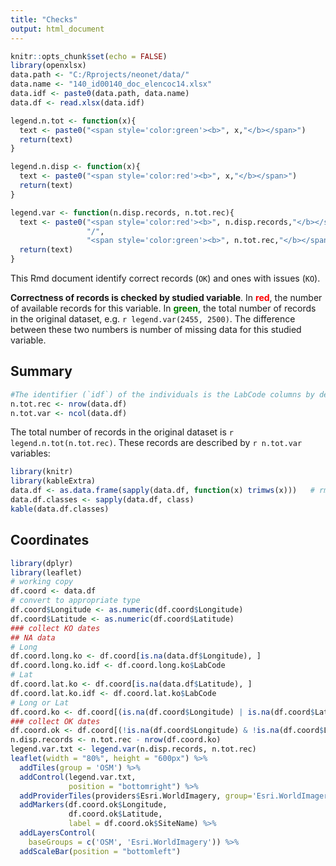 ```yaml
---
title: "Checks"
output: html_document
---
```


```r
knitr::opts_chunk$set(echo = FALSE)
library(openxlsx)
data.path <- "C:/Rprojects/neonet/data/"
data.name <- "140_id00140_doc_elencoc14.xlsx"
data.idf <- paste0(data.path, data.name)
data.df <- read.xlsx(data.idf)

legend.n.tot <- function(x){
  text <- paste0("<span style='color:green'><b>", x,"</b></span>")
  return(text)
}

legend.n.disp <- function(x){
  text <- paste0("<span style='color:red'><b>", x,"</b></span>")
  return(text)
}

legend.var <- function(n.disp.records, n.tot.rec){
  text <- paste0("<span style='color:red'><b>", n.disp.records,"</b></span>", 
                 "/",
                 "<span style='color:green'><b>", n.tot.rec,"</b></span>")
  return(text)
}
```

This Rmd document identify correct records (`OK`) and ones with issues (`KO`).  

**Correctness of records is checked by studied variable**. In <span style='color:red'><b>red</b></span>, the number of available records for this variable. In <span style='color:green'><b>green</b></span>, the total number of records in the original dataset, e.g. `r legend.var(2455, 2500)`. The difference between these two numbers is number of missing data for this studied variable.  


## Summary

```r
#The identifier (`idf`) of the individuals is the LabCode columns by default
n.tot.rec <- nrow(data.df)
n.tot.var <- ncol(data.df)
```

The total number of records in the original dataset is `r legend.n.tot(n.tot.rec)`. These records are described by `r n.tot.var` variables:

```r
library(knitr)
library(kableExtra)
data.df <- as.data.frame(sapply(data.df, function(x) trimws(x)))   # rm leading/trailing spaces
data.df.classes <- sapply(data.df, class)
kable(data.df.classes)
```


## Coordinates


```r
library(dplyr)
library(leaflet)
# working copy
df.coord <- data.df
# convert to appropriate type
df.coord$Longitude <- as.numeric(df.coord$Longitude)
df.coord$Latitude <- as.numeric(df.coord$Latitude)
### collect KO dates
## NA data
# Long
df.coord.long.ko <- df.coord[is.na(data.df$Longitude), ]
df.coord.long.ko.idf <- df.coord.long.ko$LabCode
# Lat
df.coord.lat.ko <- df.coord[is.na(data.df$Latitude), ]
df.coord.lat.ko.idf <- df.coord.lat.ko$LabCode
# Long or Lat
df.coord.ko <- df.coord[(is.na(df.coord$Longitude) | is.na(df.coord$Latitude)), ]
### collect OK dates
df.coord.ok <- df.coord[(!is.na(df.coord$Longitude) & !is.na(df.coord$Latitude)), ]
n.disp.records <- n.tot.rec - nrow(df.coord.ko)
legend.var.txt <- legend.var(n.disp.records, n.tot.rec)
leaflet(width = "80%", height = "600px") %>%
  addTiles(group = 'OSM') %>%
  addControl(legend.var.txt, 
             position = "bottomright") %>%
  addProviderTiles(providers$Esri.WorldImagery, group='Esri.WorldImagery') %>%
  addMarkers(df.coord.ok$Longitude,
             df.coord.ok$Latitude,
             label = df.coord.ok$SiteName) %>%
  addLayersControl(
    baseGroups = c('OSM', 'Esri.WorldImagery')) %>%
  addScaleBar(position = "bottomleft")
```
